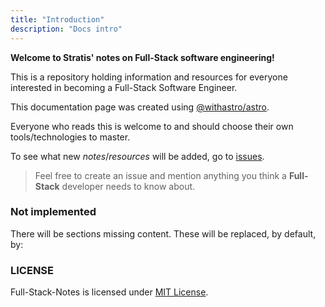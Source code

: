 ```yaml
---
title: "Introduction"
description: "Docs intro"
---
```


**Welcome to Stratis' notes on Full-Stack software engineering!**

This is a repository holding information and resources for everyone interested in becoming a Full-Stack Software Engineer.

This documentation page was created using [@withastro/astro](https://github.com/withastro/astro).

Everyone who reads this is welcome to and should choose their own tools/technologies to master.

To see what new *notes*/*resources* will be added, go to [issues](https://GitHub.com/stratis-dermanoutsos/Full-Stack-Notes/issues/).

> Feel free to create an issue and mention anything you think a **Full-Stack** developer needs to know about.

### Not implemented

There will be sections missing content. These will be replaced, by default, by:

<Todo client:visible />

### LICENSE

Full-Stack-Notes is licensed under [MIT License](https://github.com/Stratis-Dermanoutsos/Full-Stack-Notes/blob/main/LICENSE).
